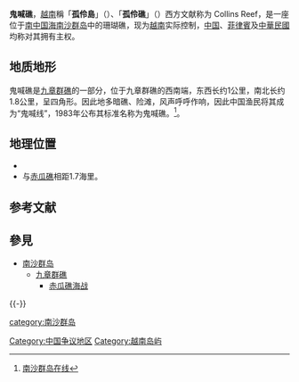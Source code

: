 {{Infobox Disputed Islands
| plural = yes
| name             =鬼喊礁
| image name       = Collins Reef building by Vietnam.jpg
| image caption    = 鬼喊礁的越南設施
| image size       = 290px
| locator map      = {{Location map+ |Spratly Islands|float=center |width=300 |caption=鬼喊礁的位置  
|places=
{{location map~ |Spratly Islands|marksize=6 |lat=9.75 |long=114.233333 |label='''鬼喊礁''' |position=bottom}}
}}
| map_custom       = 
| native name      = 
| native name link = 
| other_names         = 孤伶島<br/>Collins Reef
| location         = [[南海|南海]]
| coordinates      = {{Coord|9|46|22|N|114|15|22|E|display=inline}}
| archipelago      = [[南沙群岛|南沙群岛]]
| total islands    = 
| major islands    = 
| area             =
| length           =1公里
| width            =1.8公里
| coastline        =
| highest mount    = 
| elevation        = 
| country                          = {{VNM}}
| country admin divisions title   =[[縣|縣]]
| country admin divisions         =[[慶和省|慶和省]][[長沙縣|長沙縣]]
| country claim = {{PRC}}
| country claim divisions         =[[海南省|海南省]][[三沙市|三沙市]] 
| country claim divisions title   =[[地级行政区|市]] 
| country 1 claim = {{ROC}}
| country 1 claim divisions title=[[直辖市_(中华民国)|直辖市]]
| country 1 claim divisions=[[高雄市|高雄市]][[旗津區|旗津區]]
| country 2 claim = {{PHL}}
| country 2 claim divisions title=市
| country 2 claim divisions=[[巴拉望省|巴拉望省]][[卡拉延市|卡拉延市]]
| population       = 
| population as of = 
| density          = 
| ethnic groups    = 
| additional info  =
}}
{{九章群礁}}
'''鬼喊礁'''，[[越南|越南]]稱「'''孤伶島'''」（{{vie|hn=島孤伶|qn=Đảo Cô Lin}}）、「'''孤伶礁'''」（{{vie|hn=𥒥孤伶|qn=Đá Cô Lin}}）西方文献称为 Collins Reef，是一座位于[[南中国海|南中国海]][[南沙群岛|南沙群岛]]中的珊瑚礁，现为[[越南|越南]]实际控制，[[中国|中国]]、[[菲律賓|菲律賓]]及[[中華民國|中華民國]]均称对其拥有主权。

==地质地形==
鬼喊礁是[[九章群礁|九章群礁]]的一部分，位于九章群礁的西南端，东西长约1公里，南北长约1.8公里，呈四角形。因此地多暗礁、险滩，风声呼呼作响，因此中国渔民将其成为“鬼喊线”，1983年公布其标准名称为鬼喊礁。<ref>[http://www.nansha.org.cn/islandsdatabase/3/149_guihan_jiao.html 南沙群岛在线]</ref>。

==地理位置==
*{{coord|9|46|22|N|114|15|22|E|scale:10000}}
*与[[赤瓜礁|赤瓜礁]]相距1.7海里。

== 参考文献 ==
{{Reflist}}

== 參見 ==
{{Portal box|东南亚|中华人民共和国|越南|海军|历史}}
* [[南沙群岛|南沙群岛]]
** [[九章群礁|九章群礁]]
*** [[赤瓜礁海战|赤瓜礁海战]]

{{-}}
{{南海诸岛|S}}

[[category:南沙群岛|category:南沙群岛]]
[[Category:中国争议地区|Category:中国争议地区]]
[[Category:越南岛屿|Category:越南岛屿]]

{{有争议的地区小作品}}